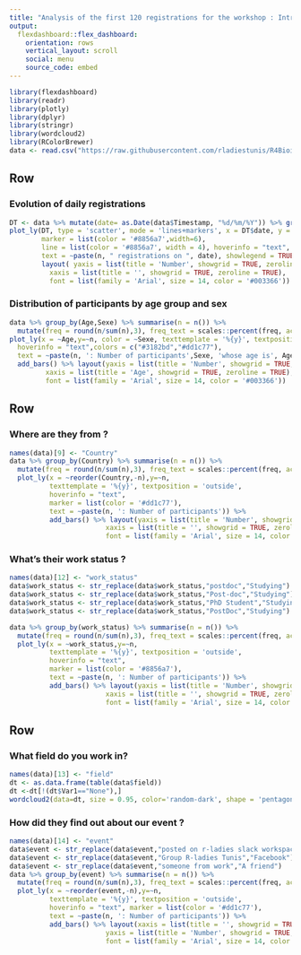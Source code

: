 ```yaml
---
title: "Analysis of the first 120 registrations for the workshop : Introduction to RNA-seq"
output: 
  flexdashboard::flex_dashboard:
    orientation: rows
    vertical_layout: scroll
    social: menu
    source_code: embed
---
```


<style>                     
.navbar {
  background-color:#62228C;
  border-color:white;
}
.navbar-brand {
color:white!important;
}
</style>                    

```r
library(flexdashboard)
library(readr)
library(plotly)
library(dplyr)
library(stringr)
library(wordcloud2)
library(RColorBrewer)
data <- read.csv("https://raw.githubusercontent.com/rladiestunis/R4Bioinfo-series-workshop-Introduction-to-RNA-seq/master/dist/data.csv",sep = ",")
```
Row
-------------------------------------
    
### Evolution of daily registrations
```r
DT <- data %>% mutate(date= as.Date(data$Timestamp, "%d/%m/%Y")) %>% group_by(date) %>% summarise(n = n())
plot_ly(DT, type = 'scatter', mode = 'lines+markers', x = DT$date, y = DT$n, 
        marker = list(color = '#8856a7',width=6),
        line = list(color = '#8856a7', width = 4), hoverinfo = "text",
        text = ~paste(n, " registrations on ", date), showlegend = TRUE) %>% 
        layout( yaxis = list(title = 'Number', showgrid = TRUE, zeroline = TRUE),
          xaxis = list(title = '', showgrid = TRUE, zeroline = TRUE),
          font = list(family = 'Arial', size = 14, color = '#003366'))
```

### Distribution of participants by age group and sex
```r
data %>% group_by(Age,Sexe) %>% summarise(n = n()) %>% 
  mutate(freq = round(n/sum(n),3), freq_text = scales::percent(freq, accuracy = 0.1)) %>% 
plot_ly(x = ~Age,y=~n, color = ~Sexe, texttemplate = '%{y}', textposition = 'outside',
  hoverinfo = "text",colors = c("#3182bd","#dd1c77"),
  text = ~paste(n, ': Number of participants',Sexe, 'whose age is', Age)) %>%
  add_bars() %>% layout(yaxis = list(title = 'Number', showgrid = TRUE, zeroline = TRUE),
         xaxis = list(title = 'Age', showgrid = TRUE, zeroline = TRUE),
         font = list(family = 'Arial', size = 14, color = '#003366'))
```

Row
-------------------------------------
   
### Where are they from ?
```r
names(data)[9] <- "Country"
data %>% group_by(Country) %>% summarise(n = n()) %>% 
  mutate(freq = round(n/sum(n),3), freq_text = scales::percent(freq, accuracy = 0.1)) %>%
  plot_ly(x = ~reorder(Country,-n),y=~n,
          texttemplate = '%{y}', textposition = 'outside',
          hoverinfo = "text",
          marker = list(color = '#dd1c77'),
          text = ~paste(n, ': Number of participants')) %>%
          add_bars() %>% layout(yaxis = list(title = 'Number', showgrid = TRUE, zeroline = TRUE),
                        xaxis = list(title = '', showgrid = TRUE, zeroline = TRUE),
                        font = list(family = 'Arial', size = 14, color = '#003366'))
```   
 
### What's their work status ?
```r
names(data)[12] <- "work_status"
data$work_status <- str_replace(data$work_status,"postdoc","Studying")
data$work_status <- str_replace(data$work_status,"Post-doc","Studying")
data$work_status <- str_replace(data$work_status,"PhD Student","Studying")
data$work_status <- str_replace(data$work_status,"PostDoc","Studying")

data %>% group_by(work_status) %>% summarise(n = n()) %>% 
  mutate(freq = round(n/sum(n),3), freq_text = scales::percent(freq, accuracy = 0.1)) %>%
  plot_ly(x = ~work_status,y=~n,
          texttemplate = '%{y}', textposition = 'outside',
          hoverinfo = "text",
          marker = list(color = '#8856a7'),
          text = ~paste(n, ': Number of participants')) %>%
          add_bars() %>% layout(yaxis = list(title = 'Number', showgrid = TRUE, zeroline = TRUE),
                        xaxis = list(title = '', showgrid = TRUE, zeroline = TRUE),
                        font = list(family = 'Arial', size = 14, color = '#003366'))

```

Row
-------------------------------------
### What field do you work in?
```r
names(data)[13] <- "field"
dt <- as.data.frame(table(data$field))
dt <-dt[!(dt$Var1=="None"),]
wordcloud2(data=dt, size = 0.95, color='random-dark', shape = 'pentagon')
```

### How did they find out about our event ?
```r
names(data)[14] <- "event"
data$event <- str_replace(data$event,"posted on r-ladies slack workspace","Slack")
data$event <- str_replace(data$event,"Group R-ladies Tunis","Facebook")
data$event <- str_replace(data$event,"someone from work","A friend")
data %>% group_by(event) %>% summarise(n = n()) %>% 
  mutate(freq = round(n/sum(n),3), freq_text = scales::percent(freq, accuracy = 0.1)) %>%
  plot_ly(x = ~reorder(event,-n),y=~n,
          texttemplate = '%{y}', textposition = 'outside',
          hoverinfo = "text", marker = list(color = '#dd1c77'),
          text = ~paste(n, ': Number of participants')) %>%
          add_bars() %>% layout(xaxis = list(title = '', showgrid = TRUE, zeroline = TRUE),
                        yaxis = list(title = 'Number', showgrid = TRUE, zeroline = TRUE),
                        font = list(family = 'Arial', size = 14, color = '#003366'))
```
